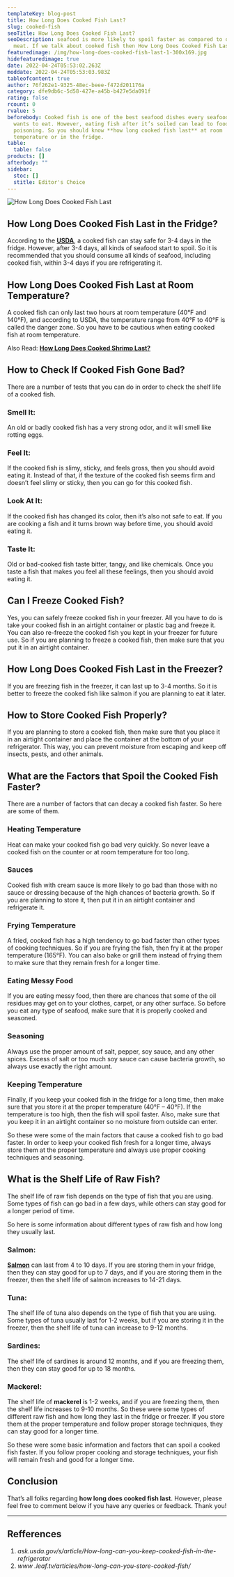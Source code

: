 ```yaml
---
templateKey: blog-post
title: How Long Does Cooked Fish Last?
slug: cooked-fish
seoTitle: How Long Does Cooked Fish Last?
seoDescription: seafood is more likely to spoil faster as compared to other
  meat. If we talk about cooked fish then How Long Does Cooked Fish Last?
featuredimage: /img/how-long-does-cooked-fish-last-1-300x169.jpg
hidefeaturedimage: true
date: 2022-04-24T05:53:02.263Z
moddate: 2022-04-24T05:53:03.983Z
tableofcontent: true
author: 76f262e1-9325-48ec-beee-f472d201176a
category: dfe9db6c-5d58-427e-a45b-b427e5da091f
rating: false
rcount: 0
rvalue: 5
beforebody: Cooked fish is one of the best seafood dishes every seafood lover
  wants to eat. However, eating fish after it’s soiled can lead to food
  poisoning. So you should know **how long cooked fish last** at room
  temperature or in the fridge.
table:
  table: false
products: []
afterbody: ""
sidebar:
  stoc: []
  stitle: Editor's Choice
---
```

![How Long Does Cooked Fish Last](/img/how-long-does-cooked-fish-last-1-300x169.jpg "How Long Does Cooked Fish Last")

## How Long Does Cooked Fish Last in the Fridge?

According to the **[USDA](https://www.usda.gov/)**, a cooked fish can stay safe for 3-4 days in the fridge. However, after 3-4 days, all kinds of seafood start to spoil. So it is recommended that you should consume all kinds of seafood, including cooked fish, within 3-4 days if you are refrigerating it.

## How Long Does Cooked Fish Last at Room Temperature?

A cooked fish can only last two hours at room temperature (40°F and 140°F), and according to USDA, the temperature range from 40°F to 40°F is called the danger zone. So you have to be cautious when eating cooked fish at room temperature.

Also Read: **[How Long Does Cooked Shrimp Last?](https://howlongdoeslast.info/cooked-shrimp/)**

## How to Check If Cooked Fish Gone Bad?

There are a number of tests that you can do in order to check the shelf life of a cooked fish.

### **Smell It:**

An old or badly cooked fish has a very strong odor, and it will smell like rotting eggs.

### **Feel It:**

If the cooked fish is slimy, sticky, and feels gross, then you should avoid eating it. Instead of that, if the texture of the cooked fish seems firm and doesn’t feel slimy or sticky, then you can go for this cooked fish.

### **Look At It:**

If the cooked fish has changed its color, then it’s also not safe to eat. If you are cooking a fish and it turns brown way before time, you should avoid eating it.

### **Taste It:**

Old or bad-cooked fish taste bitter, tangy, and like chemicals. Once you taste a fish that makes you feel all these feelings, then you should avoid eating it.

## Can I Freeze Cooked Fish?

Yes, you can safely freeze cooked fish in your freezer. All you have to do is take your cooked fish in an airtight container or plastic bag and freeze it. You can also re-freeze the cooked fish you kept in your freezer for future use. So if you are planning to freeze a cooked fish, then make sure that you put it in an airtight container.

## How Long Does Cooked Fish Last in the Freezer?

If you are freezing fish in the freezer, it can last up to 3-4 months. So it is better to freeze the cooked fish like salmon if you are planning to eat it later.

## How to Store Cooked Fish Properly?

If you are planning to store a cooked fish, then make sure that you place it in an airtight container and place the container at the bottom of your refrigerator. This way, you can prevent moisture from escaping and keep off insects, pests, and other animals.

## What are the Factors that Spoil the Cooked Fish Faster?

There are a number of factors that can decay a cooked fish faster. So here are some of them.

### **Heating Temperature**

Heat can make your cooked fish go bad very quickly. So never leave a cooked fish on the counter or at room temperature for too long.

### **Sauces**

Cooked fish with cream sauce is more likely to go bad than those with no sauce or dressing because of the high chances of bacteria growth. So if you are planning to store it, then put it in an airtight container and refrigerate it.

### **Frying Temperature**

A fried, cooked fish has a high tendency to go bad faster than other types of cooking techniques. So if you are frying the fish, then fry it at the proper temperature (165°F). You can also bake or grill them instead of frying them to make sure that they remain fresh for a longer time.

### **Eating Messy Food**

If you are eating messy food, then there are chances that some of the oil residues may get on to your clothes, carpet, or any other surface. So before you eat any type of seafood, make sure that it is properly cooked and seasoned.

### **Seasoning**

Always use the proper amount of salt, pepper, soy sauce, and any other spices. Excess of salt or too much soy sauce can cause bacteria growth, so always use exactly the right amount.

### **Keeping Temperature**

Finally, if you keep your cooked fish in the fridge for a long time, then make sure that you store it at the proper temperature (40°F – 40°F). If the temperature is too high, then the fish will spoil faster. Also, make sure that you keep it in an airtight container so no moisture from outside can enter.

So these were some of the main factors that cause a cooked fish to go bad faster. In order to keep your cooked fish fresh for a longer time, always store them at the proper temperature and always use proper cooking techniques and seasoning.

## What is the Shelf Life of Raw Fish?

The shelf life of raw fish depends on the type of fish that you are using. Some types of fish can go bad in a few days, while others can stay good for a longer period of time.

So here is some information about different types of raw fish and how long they usually last.

### **Salmon:**

**[Salmon](https://howlongdoeslast.info/salmon-last-in-the-fridge/)** can last from 4 to 10 days. If you are storing them in your fridge, then they can stay good for up to 7 days, and if you are storing them in the freezer, then the shelf life of salmon increases to 14-21 days.

### **Tuna:**

The shelf life of tuna also depends on the type of fish that you are using. Some types of tuna usually last for 1-2 weeks, but if you are storing it in the freezer, then the shelf life of tuna can increase to 9-12 months.

### **Sardines:**

The shelf life of sardines is around 12 months, and if you are freezing them, then they can stay good for up to 18 months.

### **Mackerel:**

The shelf life of **mackerel** is 1-2 weeks, and if you are freezing them, then the shelf life increases to 9-10 months. So these were some types of different raw fish and how long they last in the fridge or freezer. If you store them at the proper temperature and follow proper storage techniques, they can stay good for a longer time.

So these were some basic information and factors that can spoil a cooked fish faster. If you follow proper cooking and storage techniques, your fish will remain fresh and good for a longer time.

## Conclusion

That’s all folks regarding **how long does cooked fish last**. However, please feel free to comment below if you have any queries or feedback. Thank you!

- - -

## Refferences

1. *ask.usda.gov/s/article/How-long-can-you-keep-cooked-fish-in-the-refrigerator*
2. *www .leaf.tv/articles/how-long-can-you-store-cooked-fish/*